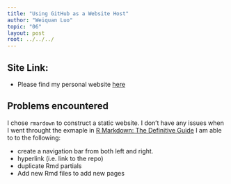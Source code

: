 ---
title: "Using GitHub as a Website Host"
author: "Weiquan Luo"
topic: "06"
layout: post
root: ../../../
---

## Site Link: 

- Please find my personal website [here]("https://weiquanluo.github.io/")


## Problems encountered

I chose `rmardown` to construct a static website. I don't have any issues when I went throught the exmaple in [R Markdown: The Definitive Guide](https://bookdown.org/yihui/rmarkdown/rmarkdown-site.html) I am able to to the following:

* create a navigation bar from both left and right.
* hyperlink (i.e. link to the repo)
* duplicate Rmd partials 
* Add new Rmd files to add new pages